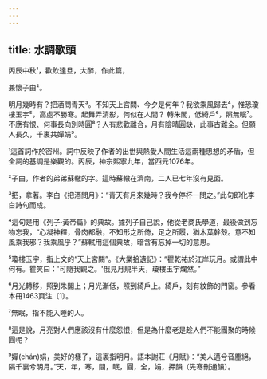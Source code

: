 ```yaml
---
---
---
```

title: 水調歌頭
---



丙辰中秋¹，歡飲達旦，大醉，作此篇，

兼懷子由²。

明月幾時有？把酒問青天³。不知天上宮闕、今夕是何年？我欲乘風歸去⁴，惟恐瓊樓玉宇⁵，高處不勝寒。起舞弄清影，何似在人間？ 轉朱閣，低綺戶⁶，照無眠⁷。不應有恨、何事長向別時圓⁸？人有悲歡離合，月有陰晴圓缺，此事古難全。但願人長久，千裏共嬋娟⁹。

¹這首詞作於密州。詞中反映了作者的出世與熱愛人間生活這兩種思想的矛盾，但全詞的基調是樂觀的。丙辰，神宗熙寧九年，當西元1076年。

²子由，作者的弟弟蘇轍的字。這時蘇轍在濟南，二人已七年沒有見面。

³把，拿著。李白《把酒問月》：“青天有月來幾時？我今停杯一問之。”此句即化李白詩句而成。

⁴這句是用《列子·黃帝篇》的典故。據列子自己說，他從老商氏學道，最後做到忘物忘我，“心凝神釋，骨肉都融，不知形之所倚，足之所履，猶木葉幹殼。意不知風乘我邪？我乘風乎？”蘇軾用這個典故，暗含有忘掉一切的意思。

⁵瓊樓玉宇，指上文的“天上宮闕”。《大業拾遺記》：“瞿乾祐於江岸玩月。或謂此中何有。瞿笑曰：'可隨我觀之。'俄見月規半天，瓊樓玉宇爛然。”

⁶月光轉移，照到朱閣上；月光漸低，照到綺戶上。綺戶，刻有紋飾的門窗。參看本冊1463頁注〔1〕。

⁷無眠，指不能入睡的人。

⁸這是說，月亮對人們應該沒有什麼怨恨，但是為什麼老是趁人們不能團聚的時候圓呢？

⁹嬋(chán)娟，美好的樣子，這裏指明月。語本謝莊《月賦》：“美人邁兮音塵絕，隔千裏兮明月。”天，年，寒，間，眠，圓，全，娟，押韻（先寒刪通韻）。